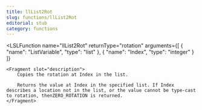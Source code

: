 ```yaml
---
title: llList2Rot
slug: functions/llList2Rot
editorial: stub
category: functions
---
```


<LSLFunction
	name="llList2Rot"
	returnType="rotation"
	arguments={[
	{
		"name": "ListVariable",
		"type": "list"
	},
	{
		"name": "Index",
		"type": "integer"
	}
]}
>
	<Fragment slot="description">
		Copies the rotation at Index in the list.
		
		Returns the value at Index in the specified list. If Index describes a location not in the list, or the value cannot be type-cast to rotation, thenZERO_ROTATION is returned.
	</Fragment>
</LSLFunction>
